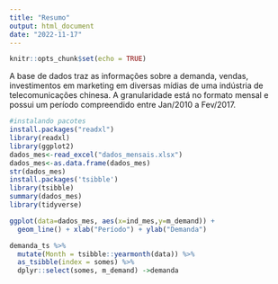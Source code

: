 ```yaml
---
title: "Resumo"
output: html_document
date: "2022-11-17"
---
```


```r
knitr::opts_chunk$set(echo = TRUE)
```
A base de dados traz as informações sobre a demanda, vendas, investimentos em marketing em diversas mídias de uma indústria de telecomunicações chinesa.
A granularidade está no formato mensal e possui um período compreendido entre Jan/2010 a Fev/2017.

```r
#instalando pacotes
install.packages("readxl")
library(readxl)
library(ggplot2)
dados_mes<-read_excel("dados_mensais.xlsx")
dados_mes<-as.data.frame(dados_mes)
str(dados_mes)
install.packages('tsibble')
library(tsibble)
summary(dados_mes)
library(tidyverse)

```

```r
ggplot(data=dados_mes, aes(x=ind_mes,y=m_demand)) +
  geom_line() + xlab("Período") + ylab("Demanda")


```

```r

demanda_ts %>%
  mutate(Month = tsibble::yearmonth(data)) %>%
  as_tsibble(index = somes) %>%
  dplyr::select(somes, m_demand) ->demanda

```
